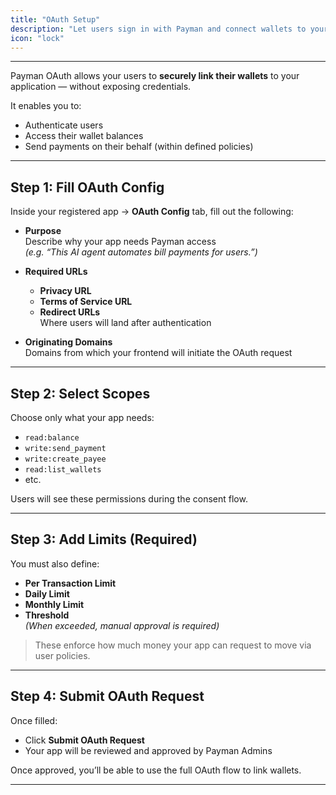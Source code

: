 ```yaml
---
title: "OAuth Setup"
description: "Let users sign in with Payman and connect wallets to your app"
icon: "lock"
---
```

---
Payman OAuth allows your users to **securely link their wallets** to your application — without exposing credentials.

It enables you to:
- Authenticate users
- Access their wallet balances
- Send payments on their behalf (within defined policies)

---

## Step 1: Fill OAuth Config

Inside your registered app → **OAuth Config** tab, fill out the following:

- **Purpose**  
  Describe why your app needs Payman access  
  _(e.g. “This AI agent automates bill payments for users.”)_

- **Required URLs**
  - **Privacy URL**
  - **Terms of Service URL**
  - **Redirect URLs**  
    Where users will land after authentication

- **Originating Domains**  
  Domains from which your frontend will initiate the OAuth request

---

## Step 2: Select Scopes

Choose only what your app needs:

- `read:balance`
- `write:send_payment`
- `write:create_payee`
- `read:list_wallets`
- etc.

Users will see these permissions during the consent flow.

---

## Step 3: Add Limits (Required)

You must also define:
- **Per Transaction Limit**
- **Daily Limit**
- **Monthly Limit**
- **Threshold**  
  _(When exceeded, manual approval is required)_

> These enforce how much money your app can request to move via user policies.

---

## Step 4: Submit OAuth Request

Once filled:
- Click **Submit OAuth Request**
- Your app will be reviewed and approved by Payman Admins

Once approved, you’ll be able to use the full OAuth flow to link wallets.

---


